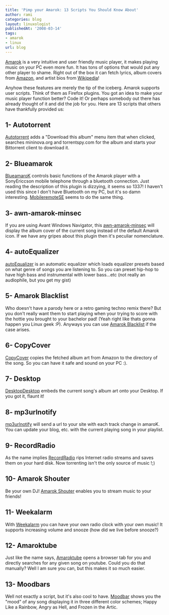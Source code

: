 ```yaml
---
title: 'Pimp your Amarok: 13 Scripts You Should Know About'
author: rami
categories: blog
layout: linuxologist
publishedAt: '2008-03-14'
tags:
- amarok
- linux
url: blog
---
```


[Amarok](http://amarok.kde.org/) is a very intuitive and user friendly music player, it makes playing music on your PC even more fun. It has tons of options that would put any other player to shame. Right out of the box it can fetch lyrics, album covers from [Amazon](http://www.amazon.com), and artist bios from [Wikipedia](http://www.wikipedia.com)!

Anyhow these features are merely the tip of the iceberg. Amarok supports user scripts. Think of them as Firefox plugins. You got an idea to make your music player function better? Code it! Or perhaps somebody out there has already thought of it and did the job for you. Here are 13 scripts that others have thankfully provided us:
## 1- Autotorrent

[Autotorrent](http://www.kde-apps.org/content/show.php?content=53391 "Autotorrent") adds a "Download this album" menu item that when clicked, searches mininova.org and torrentspy.com for the album and starts your Bittorrent client to download it.

## 2- Blueamarok

[BlueamaroK](http://kde-apps.org/content/show.php?content=33258 "BlueamaroK") controls basic functions of the Amarok player with a SonyEriccson mobile telephone through a bluetooth connection. Just reading the description of this plugin is dizzying, it seems so 1337! I haven't used this since I don't have Bluetooth on my PC, but it's so damn interesting. [MobileremoteSE](http://kde-apps.org/content/show.php?content=50696 "MobileremoteSE") seems to do the same thing.

## 3- awn-amarok-minsec

If you are using Avant Windows Navigator, this [awn-amarok-minsec](http://www.kde-apps.org/content/show.php/awn-amarok-minsec?content=57893 "awn-amarok-minsec") will display the album cover of the current song instead of the default Amarok icon. If we have any gripes about this plugin then it's peculiar nomenclature.

## 4- autoEqualizer

[autoEqualizer](http://kde-apps.org/content/show.php/autoEqualizer?content=70509 "autoEqualizer") is an automatic equalizer which loads equalizer presets based on what genre of songs you are listening to. So you can preset hip-hop to have high bass and instrumental with lower bass...etc (not really an audiophile, but you get my gist)

## 5- Amarok Blacklist

Who doesn't have a parody here or a retro gaming techno remix there? But you don't really want them to start playing when your trying to score with the hottie you brought to your bachelor pad! (Yeah right like thats gonna happen you Linux geek :P). Anyways you can use [Amarok Blacklist](http://kde-apps.org/content/show.php?content=23804 "Amarok Blacklist") if the case arises.

## 6- CopyCover

[CopyCover](http://www.kde-apps.org/content/show.php?content=22517 "CopyCover") copies the fetched album art from Amazon to the directory of the song. So you can have it safe and sound on your PC :).

## 7- Desktop

[Desktop](http://kde-apps.org/content/show.php?content=20293 "Desktop")[Desktop](http://kde-apps.org/content/show.php?content=20293) embeds the current song's album art onto your Desktop. If you got it, flaunt it!

## 8- mp3urlnotify

[mp3urlnotify](http://www.kde-apps.org/content/show.php?content=25619 "mp3urlnotify") will send a url to your site with each track change in amaroK. You can update your blog, etc. with the current playing song in your playlist.

## 9- RecordRadio

As the name implies [RecordRadio](http://kde-apps.org/content/show.php?content=32842 "RecordRadio") rips Internet radio streams and saves them on your hard disk. Now torrenting isn't the only source of music !;)

## 10- Amarok Shouter

Be your own DJ! [Amarok Shouter](http://www.kde-apps.org/content/show.php?content=22170 "Amarok Shouter") enables you to stream music to your friends!

## 11- Weekalarm

With [Weekalarm](http://www.kde-apps.org/content/show.php?content=23160 "Weekalarm") you can have your own radio clock with your own music! It supports increasing volume and snooze (how did we live before snooze?)

## 12- Amaroktube

Just like the name says, [Amaroktube](http://www.kde-apps.org/content/show.php/AmarokTube?content=58628 "Amaroktube")
opens a browser tab for you and directly searches for any given song on youtube. Could you do that manually? Well I am sure you can, but this makes it so much easier.

## 13- Moodbars

Well not exactly a script, but it's also cool to have. [Moodbar](http://amarok.kde.org/wiki/Moodbar "Moodbar") shows you the "mood" of any song displaying it in three different color schemes; Happy Like a Rainbow, Angry as Hell, and Frozen in the Artic.
